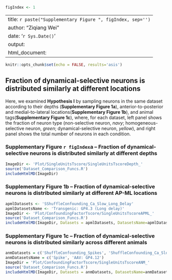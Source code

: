 ```r
figIndex <- 1
```
---
title: `r paste("Supplementary Figure ", figIndex, sep='')`
author: "Ziqiang Wei"
date: '`r Sys.Date()`'
output:
  html_document:
---

```r
knitr::opts_chunk$set(echo = FALSE, results='asis')
```

## Fraction of dynamical-selective neurons is distributed similarly at different locations
<!-- Add neuronal activity as Fig. a -->
Here, we examined __Hypothesis I__ by sampling neurons in the same dataset according to their depths (__Supplementary Figure 1a__), anterior-to-posterior and medial-to-lateral locations(__Supplementary Figure 1b__), and animal tags(__Supplementary Figure 1c__), where, for each dataset, left panel shows the fraction of neuron type (non-selective neuron, _navy_; homogeneous-selective neuron, _green_; dynamical-selective neuron, _yellow_), and right panel shows the total number of neurons in each condition.

### Supplementary Figure `r figIndex`a -- Fraction of dynamical-selective neurons is distributed similarly at different depths
<!-- Add statistical test, p-value, maybe sharable r code -->
<style> table,td,tr,th {border:none!important} </style>
```r
ImageDir <- 'Plot/SingleUnitsTscore/SingleUnitsTscoreDepth_'
source('Dataset_Comparison_Funcs.R')
includeHtmlMD(ImageDir)
```

### Supplementary Figure 1b -- Fraction of dynamical-selective neurons is distributed similarly at different AP-ML locations
<!-- Add statistical test, p-value, maybe sharable r code; statistical table like number of neurons in each condition -->
```r
apmlDatasets <- 'SShuffleConfounding_Ca_Slow_Long_Delay'
apmlDatasetsName <- 'Transgenic: GP4.3 (Long delay)'
ImageDir <- 'Plot/ConfoundingFactorTscore/SingleUnitsTscoreAPML_'
source('Dataset_Comparison_Funcs.R')
includeHtmlMD(ImageDir, Datasets = apmlDatasets, DatasetsName=apmlDatasetsName)
```

### Supplementary Figure 1c -- Fraction of dynamical-selective neurons is distributed similarly across different animals
<!-- Add statistical test, p-value, maybe sharable r code; statistical table like number of neurons in each condition -->
```r
anmDatasets = c('ShuffleConfounding_Spikes', 'ShuffleConfounding_Ca_Slow_Short_Delay_Virus')
anmDatasetsName = c('Spike', 'AAV: GP4.12')
ImageDir = 'Plot/ConfoundingFactorTscore/SingleUnitsTscoreANM_'
source('Dataset_Comparison_Funcs.R')
includeHtmlMD(ImageDir, Datasets = anmDatasets, DatasetsName=anmDatasetsName)
```